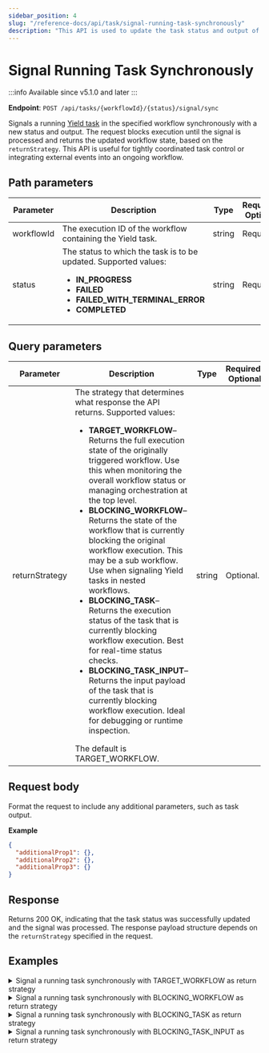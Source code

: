 ```yaml
---
sidebar_position: 4
slug: "/reference-docs/api/task/signal-running-task-synchronously"
description: "This API is used to update the task status and output of a Yield task synchronously."
---
```


# Signal Running Task Synchronously

:::info Available since
v5.1.0 and later
:::


**Endpoint**: `POST /api/tasks/{workflowId}/{status}/signal/sync`

Signals a running [Yield task](/content/reference-docs/operators/yield) in the specified workflow synchronously with a new status and output. The request blocks execution until the signal is processed and returns the updated workflow state, based on the `returnStrategy`. This API is useful for tightly coordinated task control or integrating external events into an ongoing workflow. 

## Path parameters

| Parameter | Description                                 | Type   | Required/ Optional |
| --------- | ------------------------------------------- | ------ | ------------------ |
| workflowId | The execution ID of the workflow containing the Yield task. | string | Required. | 
| status | The status to which the task is to be updated. Supported values:<ul><li>**IN_PROGRESS**</li><li>**FAILED**</li><li>**FAILED_WITH_TERMINAL_ERROR**</li><li>**COMPLETED**</li></ul> | string | Required. | 

## Query parameters

| Parameter | Description                                 | Type   | Required/ Optional |
| --------- | ------------------------------------------- | ------ | ------------------ |
| returnStrategy | The strategy that determines what response the API returns. Supported values:<ul><li>**TARGET_WORKFLOW**–Returns the full execution state of the originally triggered workflow. Use this when monitoring the overall workflow status or managing orchestration at the top level.</li><li>**BLOCKING_WORKFLOW**–Returns the state of the workflow that is currently blocking the original workflow execution. This may be a sub workflow. Use when signaling Yield tasks in nested workflows.</li><li>**BLOCKING_TASK**–Returns the execution status of the task that is currently blocking workflow execution. Best for real-time status checks.</li><li>**BLOCKING_TASK_INPUT**–Returns the input payload of the task that is currently blocking workflow execution. Ideal for debugging or runtime inspection.</li></ul> The default is TARGET_WORKFLOW. | string | Optional. |

## Request body

Format the request to include any additional parameters, such as task output.

**Example**

```json
{
  "additionalProp1": {},
  "additionalProp2": {},
  "additionalProp3": {}
}
```

## Response

Returns 200 OK, indicating that the task status was successfully updated and the signal was processed. The response payload structure depends on the `returnStrategy` specified in the request.

## Examples

<details>
<summary>Signal a running task synchronously with TARGET_WORKFLOW as return strategy</summary>

**Request**

```json
curl -X 'POST' \
  'https://<YOUR-CLUSTER>/api/tasks/ea866cbb-29ab-11f0-8259-1a170f75b9fc/FAILED_WITH_TERMINAL_ERROR/signal/sync?returnStrategy=TARGET_WORKFLOW' \
  -H 'accept: application/json' \
  -H 'X-Authorization: <TOKEN>' \
  -d '{
  "additionalProp1": {}
}'
```

**Response**

Returns a 200 OK response indicating that the task status was updated successfully and the signal was processed. The response includes the current state of the workflow, as specified by the `returnStrategy` TARGET_WORKFLOW.

```json
//truncated response
{
  "responseType": "TARGET_WORKFLOW",
  "targetWorkflowId": "fd7s71db5e9c-4a9e-11f0-8f25-26000e13d725",
  "targetWorkflowStatus": "RUNNING",
  "workflowId": "fd7s71db5e9c-4a9e-11f0-8f25-26000e13d725",
  "tasks": [
    {
      "taskType": "YIELD",
      "status": "COMPLETED",
      "inputData": {
        "_createdBy": "john.doe@acme.com"
      },
      "referenceTaskName": "yield_ref",
      "retryCount": 0,
      "seq": 1,
      "pollCount": 0,
      "taskDefName": "yield",
      "scheduledTime": 1750070520205,
      "startTime": 0,
      "endTime": 1750070632655,
      "updateTime": 1750070632656,
      "startDelayInSeconds": 0,
      "retried": false,
      "executed": true,
      "callbackFromWorker": true,
      "responseTimeoutSeconds": 0,
      "workflowInstanceId": "fd7s71db5e9c-4a9e-11f0-8f25-26000e13d725",
      "workflowType": "sample-yield-task",
      "taskId": "fd7s88646e5a-4a9e-11f0-a337-9e736287a215",
      "callbackAfterSeconds": 0,
      "workerId": "10.0.8.137",
      "outputData": {
        "additionalProp1": {}
      },
```
</details>

<details>
<summary>Signal a running task synchronously with BLOCKING_WORKFLOW as return strategy</summary>

**Request**

```json
curl -X 'POST' \
  'https://<YOUR-CLUSTER>/api/tasks/fd7s71db5e9c-4a9e-11f0-8f25-26000e13d725/COMPLETED/signal/sync?returnStrategy=BLOCKING_WORKFLOW' \
  -H 'accept: application/json' \
  -H 'X-Authorization: <TOKEN>' \
  -H 'Content-Type: application/json' \
  -d '{
  "additionalProp1": {}
}'
```

**Response**

Returns a 200 OK response indicating that the task status was updated successfully and the signal was processed.  The response includes the current state of the blocking workflow, which is a sub workflow.

```json
// truncated response
{
  "responseType": "BLOCKING_WORKFLOW",
  "targetWorkflowId": "fd7s71db5e9c-4a9e-11f0-8f25-26000e13d725",
  "targetWorkflowStatus": "RUNNING",
  "workflowId": "fd7s71db5e9c-4a9e-11f0-8f25-26000e13d725",
  "input": {},
  "output": {},
  "priority": 0,
  "variables": {},
  "tasks": [
    {
      "taskType": "YIELD",
      "status": "COMPLETED",
      "inputData": {
        "_createdBy": "john.doe@acme.com"
      },
.
.
.
    {
      "taskType": "SUB_WORKFLOW",
      "status": "IN_PROGRESS",
      "inputData": {
        "subWorkflowDefinition": null,
        "workflowInput": {},
        "subWorkflowTaskToDomain": null,
        "subWorkflowName": "demo-feb",
        "subWorkflowPriority": null,
        "_createdBy": "john.doe@acme.com",
        "subWorkflowVersion": 1
      },
      "referenceTaskName": "sub_workflow_ref",
  "createTime": 1750070482397,
  "status": "RUNNING",
  "updateTime": 1750070926333
}
```
</details>

<details>
<summary>Signal a running task synchronously with BLOCKING_TASK as return strategy</summary>

**Request**

```json
curl -X 'POST' \
  'https:<YOUR-CLUSTER>/api/tasks/fd7s71db5e9c-4a9e-11f0-8f25-26000e13d725/COMPLETED/signal/sync?returnStrategy=BLOCKING_TASK' \
  -H 'accept: application/json' \
  -H 'X-Authorization: <TOKEN>' \
  -H 'Content-Type: application/json' \
  -d '{
  "additionalProp1": {}
}'
```

**Response**

Returns a 200 OK response indicating that the task status was updated successfully and the signal was processed. The response includes the execution state of the task that is currently blocking progress.

```json
// truncated response
{
  "responseType": "BLOCKING_TASK",
  "targetWorkflowId": "fd7s71db5e9c-4a9e-11f0-8f25-26000e13d725",
  "targetWorkflowStatus": "RUNNING",
  "workflowId": "fd7s71db5e9c-4a9e-11f0-8f25-26000e13d725",
  "input": {
    "subWorkflowDefinition": null,
    "workflowInput": {},
    "subWorkflowTaskToDomain": null,
    "subWorkflowName": "demo-feb",
    "subWorkflowPriority": null,
    "_createdBy": "john.doe@acme.com",
    "subWorkflowVersion": 1
  },
  "output": {
    "subWorkflowId": "fd7sea8f8c0f-4a9f-11f0-a337-9e736287a215"
  },
  "taskType": "SUB_WORKFLOW",
  "taskId": "fd7sea8e538e-4a9f-11f0-a337-9e736287a215",
  "referenceTaskName": "sub_workflow_ref",
  "retryCount": 0,
  "taskDefName": "sub_workflow",
  "workflowType": "sample-yield-task",
  "priority": 0,
  "createTime": 1750071114395,
  "updateTime": 1750071114408,
  "status": "IN_PROGRESS"
}
```
</details>

<details>
<summary>Signal a running task synchronously with BLOCKING_TASK_INPUT as return strategy</summary>

**Request**

```json
curl -X 'POST' \
  'https://<YOUR-CLUSTER>/api/tasks/fd7s71db5e9c-4a9e-11f0-8f25-26000e13d725/COMPLETED/signal/sync?returnStrategy=BLOCKING_TASK_INPUT' \
  -H 'accept: application/json' \
  -H 'X-Authorization: <YOUR-TOKEN>' \
  -H 'Content-Type: application/json' \
  -d '{
  "additionalProp1": {}
}'
```

**Response**

Returns a 200 OK response indicating that the task status was updated successfully and the signal was processed. The response includes the input payload of the task that is currently blocking workflow progress.

```json
//truncated response
{
  "responseType": "BLOCKING_TASK_INPUT",
  "targetWorkflowId": "fd7s71db5e9c-4a9e-11f0-8f25-26000e13d725",
  "targetWorkflowStatus": "RUNNING",
  "workflowId": "fd7s71db5e9c-4a9e-11f0-8f25-26000e13d725",
  "input": {
    "subWorkflowDefinition": null,
    "workflowInput": {},
    "subWorkflowTaskToDomain": null,
    "subWorkflowName": "demo-feb",
    "subWorkflowPriority": null,
    "_createdBy": "john.doe@acme.com",
    "subWorkflowVersion": 1
  },
  "output": {
    "subWorkflowId": "fd7s86925c46-4aa0-11f0-a337-9e736287a215"
  },
  "taskType": "SUB_WORKFLOW",
  "taskId": "fd7s869123c5-4aa0-11f0-a337-9e736287a215",
  "referenceTaskName": "sub_workflow_ref",
  "retryCount": 0,
  "taskDefName": "sub_workflow",
  "workflowType": "sample-yield-task",
  "priority": 0,
  "createTime": 1750071376139,
  "updateTime": 1750071376151,
  "status": "IN_PROGRESS"
}
```
</details>